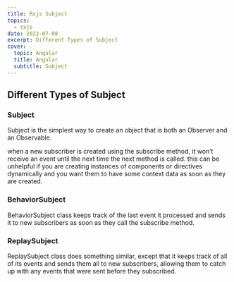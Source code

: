 ```yaml
---
title: Rxjs Subject
topics:
  - rxjs
date: 2022-07-08
excerpt: Different Types of Subject
cover:
  topic: Angular
  title: Angular
  subtitle: Subject
---
```


## Different Types of Subject

### Subject

Subject is the simplest way to create an object that is both an Observer and an Observable.

<Quote color="red" title="Limitations">
  when a new subscriber is created using the subscribe method, it won’t receive an event until the next time the next
  method is called. this can be unhelpful if you are creating instances of components or directives dynamically and you
  want them to have some context data as soon as they are created.
</Quote>

### BehaviorSubject

BehaviorSubject class keeps track of the last event it processed and sends it to new subscribers as soon as they call
the subscribe method.

### ReplaySubject

ReplaySubject class does something similar, except that it keeps track of all of its events and sends them all to new
subscribers, allowing them to catch up with any events that were sent before they subscribed.

